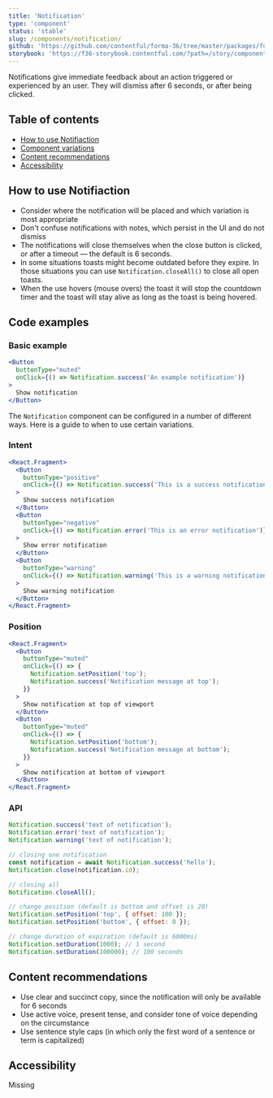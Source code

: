 ```yaml
---
title: 'Notification'
type: 'component'
status: 'stable'
slug: /components/notification/
github: 'https://github.com/contentful/forma-36/tree/master/packages/forma-36-react-components/src/components/Notification'
storybook: 'https://f36-storybook.contentful.com/?path=/story/components-notification--default'
---
```


Notifications give immediate feedback about an action triggered or experienced by an user. They will dismiss after 6 seconds, or after being clicked.

## Table of contents

- [How to use Notifiaction](#how-to-use-notifiaction)
- [Component variations](#component-variations)
- [Content recommendations](#content-recommendations)
- [Accessibility](#accessibility)

## How to use Notifiaction

- Consider where the notification will be placed and which variation is most appropriate
- Don't confuse notifications with notes, which persist in the UI and do not dismiss
- The notifications will close themselves when the close button is clicked, or after a timeout — the default is 6 seconds.
- In some situations toasts might become outdated before they expire. In those situations you can use `Notification.closeAll()` to close all open toasts.
- When the use hovers (mouse overs) the toast it will stop the countdown timer and the toast will stay alive as long as the toast is being hovered.

## Code examples

### Basic example

```jsx
<Button
  buttonType="muted"
  onClick={() => Notification.success('An example notification')}
>
  Show notification
</Button>
```

The `Notification` component can be configured in a number of different ways. Here is a guide to when to use certain variations.

### Intent

```jsx
<React.Fragment>
  <Button
    buttonType="positive"
    onClick={() => Notification.success('This is a success notification')}
  >
    Show success notification
  </Button>
  <Button
    buttonType="negative"
    onClick={() => Notification.error('This is an error notification')}
  >
    Show error notification
  </Button>
  <Button
    buttonType="warning"
    onClick={() => Notification.warning('This is a warning notification')}
  >
    Show warning notification
  </Button>
</React.Fragment>
```

### Position

```jsx
<React.Fragment>
  <Button
    buttonType="muted"
    onClick={() => {
      Notification.setPosition('top');
      Notification.success('Notification message at top');
    }}
  >
    Show notification at top of viewport
  </Button>
  <Button
    buttonType="muted"
    onClick={() => {
      Notification.setPosition('bottom');
      Notification.success('Notification message at bottom');
    }}
  >
    Show notification at bottom of viewport
  </Button>
</React.Fragment>
```

### API

```js
Notification.success('text of notification');
Notification.error('text of notification');
Notification.warning('text of notification');

// closing one notification
const notification = await Notification.success('hello');
Notification.close(notification.id);

// closing all
Notification.closeAll();

// change position (default is bottom and offset is 20)
Notification.setPosition('top', { offset: 100 });
Notification.setPosition('bottom', { offset: 0 });

// change duration of expiration (default is 6000ms)
Notification.setDuration(1000); // 1 second
Notification.setDuration(100000); // 100 seconds
```

## Content recommendations

- Use clear and succinct copy, since the notification will only be available for 6 seconds
- Use active voice, present tense, and consider tone of voice depending on the circumstance
- Use sentence style caps (in which only the first word of a sentence or term is capitalized)

## Accessibility

Missing
